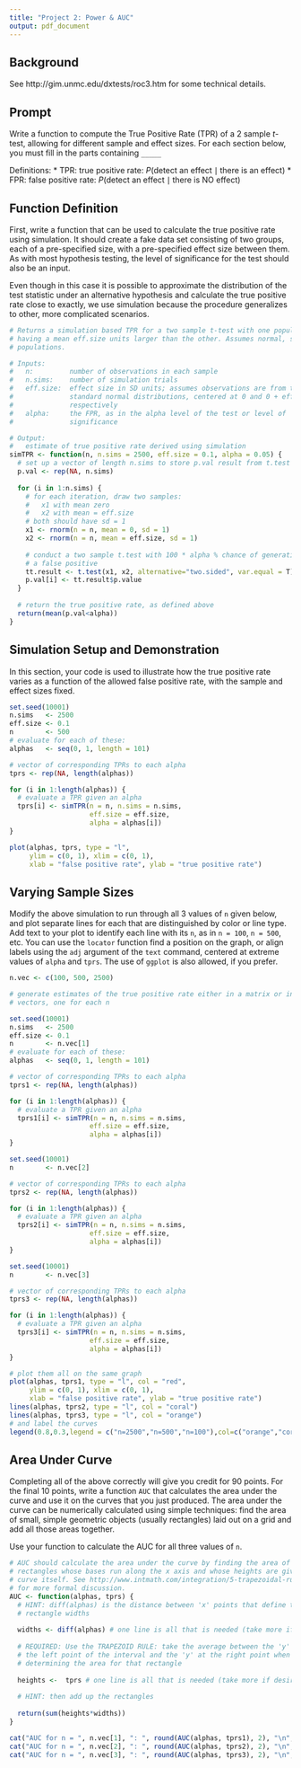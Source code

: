 ```yaml
---
title: "Project 2: Power & AUC"
output: pdf_document
---
```


## Background

See http://gim.unmc.edu/dxtests/roc3.htm for some technical details.

## Prompt

Write a function to compute the True Positive Rate (TPR) of a 2 sample $t$-test,  allowing for different sample and effect sizes. For each section below, you must fill in the parts containing `_____`

Definitions:
  * TPR: true positive rate: $P(\text{detect an effect} \mid \text{there is an effect})$
  * FPR: false positive rate: $P(\text{detect an effect} \mid \text{there is NO effect})$

## Function Definition

First, write a function that can be used to calculate the true positive rate using simulation. It should create a fake data set consisting of two groups, each of a pre-specified size, with a pre-specified effect size between them. As with most hypothesis testing, the level of significance for the test should also be an input.

Even though in this case it is possible to approximate the distribution of the test statistic under an alternative hypothesis and calculate the true positive rate close to exactly, we use simulation because the procedure generalizes to other, more complicated scenarios.

```r
# Returns a simulation based TPR for a two sample t-test with one population
# having a mean eff.size units larger than the other. Assumes normal, sd = 1
# populations.

# Inputs:
#   n:         number of observations in each sample
#   n.sims:    number of simulation trials
#   eff.size:  effect size in SD units; assumes observations are from two
#              standard normal distributions, centered at 0 and 0 + eff.size,
#              respectively
#   alpha:     the FPR, as in the alpha level of the test or level of
#              significance

# Output:
#   estimate of true positive rate derived using simulation
simTPR <- function(n, n.sims = 2500, eff.size = 0.1, alpha = 0.05) {
  # set up a vector of length n.sims to store p.val result from t.test
  p.val <- rep(NA, n.sims)
  
  for (i in 1:n.sims) {
    # for each iteration, draw two samples:
    #   x1 with mean zero
    #   x2 with mean = eff.size
    # both should have sd = 1
    x1 <- rnorm(n = n, mean = 0, sd = 1)
    x2 <- rnorm(n = n, mean = eff.size, sd = 1)
    
    # conduct a two sample t.test with 100 * alpha % chance of generating
    # a false positive
    tt.result <- t.test(x1, x2, alternative="two.sided", var.equal = T)
    p.val[i] <- tt.result$p.value
  }
  
  # return the true positive rate, as defined above
  return(mean(p.val<alpha))
}
```

## Simulation Setup and Demonstration

In this section, your code is used to illustrate how the true positive rate varies as a function of the allowed false positive rate, with the sample and effect sizes fixed.

```r
set.seed(10001)
n.sims   <- 2500
eff.size <- 0.1
n        <- 500
# evaluate for each of these:
alphas   <- seq(0, 1, length = 101)

# vector of corresponding TPRs to each alpha
tprs <- rep(NA, length(alphas))

for (i in 1:length(alphas)) {
  # evaluate a TPR given an alpha
  tprs[i] <- simTPR(n = n, n.sims = n.sims,
                    eff.size = eff.size,
                    alpha = alphas[i]) 
}

plot(alphas, tprs, type = "l",
     ylim = c(0, 1), xlim = c(0, 1),
     xlab = "false positive rate", ylab = "true positive rate")
```

## Varying Sample Sizes

Modify the above simulation to run through all 3 values of `n` given below, and plot separate lines for each that are distinguished by color or line type. Add text to your plot to identify each line with its `n`, as in `n = 100`, `n = 500`, etc. You can use the `locator` function find a position on the graph, or align labels using the `adj` argument of the `text` command, centered at extreme values of `alpha` and `tprs`. The use of `ggplot` is also allowed, if you prefer.

```r
n.vec <- c(100, 500, 2500)

# generate estimates of the true positive rate either in a matrix or in 3
# vectors, one for each n
```

```r
set.seed(10001)
n.sims   <- 2500
eff.size <- 0.1
n        <- n.vec[1]
# evaluate for each of these:
alphas   <- seq(0, 1, length = 101)

# vector of corresponding TPRs to each alpha
tprs1 <- rep(NA, length(alphas))

for (i in 1:length(alphas)) {
  # evaluate a TPR given an alpha
  tprs1[i] <- simTPR(n = n, n.sims = n.sims,
                    eff.size = eff.size,
                    alpha = alphas[i]) 
}
```

```r
set.seed(10001)
n        <- n.vec[2]

# vector of corresponding TPRs to each alpha
tprs2 <- rep(NA, length(alphas))

for (i in 1:length(alphas)) {
  # evaluate a TPR given an alpha
  tprs2[i] <- simTPR(n = n, n.sims = n.sims,
                    eff.size = eff.size,
                    alpha = alphas[i]) 
}
```

```r
set.seed(10001)
n        <- n.vec[3]

# vector of corresponding TPRs to each alpha
tprs3 <- rep(NA, length(alphas))

for (i in 1:length(alphas)) {
  # evaluate a TPR given an alpha
  tprs3[i] <- simTPR(n = n, n.sims = n.sims,
                    eff.size = eff.size,
                    alpha = alphas[i]) 
}
```

```r
# plot them all on the same graph
plot(alphas, tprs1, type = "l", col = "red",
     ylim = c(0, 1), xlim = c(0, 1),
     xlab = "false positive rate", ylab = "true positive rate")
lines(alphas, tprs2, type = "l", col = "coral")
lines(alphas, tprs3, type = "l", col = "orange")
# and label the curves
legend(0.8,0.3,legend = c("n=2500","n=500","n=100"),col=c("orange","coral","red"),lty=1)
```

## Area Under Curve

Completing all of the above correctly will give you credit for 90 points. For the final 10 points, write a function `AUC` that calculates the area under the curve and use it on the curves that you just produced. The area under the curve can be numerically calculated using simple  techniques: find the area of small, simple geometric objects (usually rectangles) laid out on a grid and add all those areas together.

Use your function to calculate the AUC for all three values of `n`.

```r
# AUC should calculate the area under the curve by finding the area of
# rectangles whose bases run along the x axis and whose heights are given by the
# curve itself. See http://www.intmath.com/integration/5-trapezoidal-rule.php
# for more formal discussion.
AUC <- function(alphas, tprs) {
  # HINT: diff(alphas) is the distance between 'x' points that define the
  # rectangle widths
  
  widths <- diff(alphas) # one line is all that is needed (take more if desired)
  
  # REQUIRED: Use the TRAPEZOID RULE: take the average between the 'y' value at
  # the left point of the interval and the 'y' at the right point when
  # determining the area for that rectangle
  
  heights <-  tprs # one line is all that is needed (take more if desired)
  
  # HINT: then add up the rectangles
  
  return(sum(heights*widths))
}

cat("AUC for n = ", n.vec[1], ": ", round(AUC(alphas, tprs1), 2), "\n", sep = "")
cat("AUC for n = ", n.vec[2], ": ", round(AUC(alphas, tprs2), 2), "\n", sep = "")
cat("AUC for n = ", n.vec[3], ": ", round(AUC(alphas, tprs3), 2), "\n", sep = "")
```

